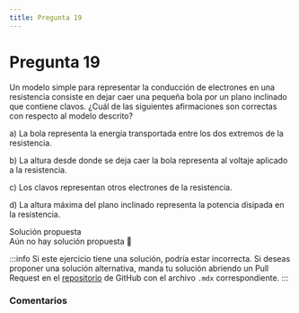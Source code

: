 ```yaml
---
title: Pregunta 19
---
```



# Pregunta 19

<div className="exercise">
Un modelo simple para representar la conducción de electrones en una resistencia consiste en dejar caer una pequeña bola por un plano inclinado que contiene clavos.  ¿Cuál de las siguientes afirmaciones son correctas con respecto al modelo descrito?

a) La bola representa la energía transportada entre los dos extremos de la resistencia.

b) La altura desde donde se deja caer la bola representa al voltaje aplicado a la resistencia.

c) Los clavos representan otros electrones de la resistencia.

d) La altura máxima del plano inclinado representa la potencia disipada en la resistencia.
</div>

<MDXDetails>
<summary>Solución propuesta</summary>

<div className="exercise">
Aún no hay solución propuesta 🥲
</div>

:::info
Si este ejercicio tiene una solución, podría estar incorrecta. Si deseas proponer una solución alternativa, manda tu solución abriendo
un Pull Request en el [repositorio](https://github.com/crow-rojas/apuntes-fundamentals/pulls) de GitHub con el archivo
`.mdx` correspondiente.
:::

</MDXDetails>

### Comentarios

<Disqus
  url="https://crow-rojas.github.io/apuntes-fundamentals/docs/science/electromagnetism/exercises/2016-2/p19"
  identifier="docs/science/electromagnetism/exercises/2016-2/p19"
  title="2016-2 Electricidad y Magnetismo - Pregunta 19"
/>
